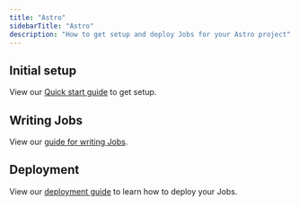 ```yaml
---
title: "Astro"
sidebarTitle: "Astro"
description: "How to get setup and deploy Jobs for your Astro project"
---
```


<Snippet file="long-running-coming-soon.mdx" />

## Initial setup

View our [Quick start guide](/documentation/quickstarts/astro) to get setup.

## Writing Jobs

View our [guide for writing Jobs](/documentation/guides/create-a-job).

## Deployment

View our [deployment guide](/documentation/guides/deployment) to learn how to deploy your Jobs.
